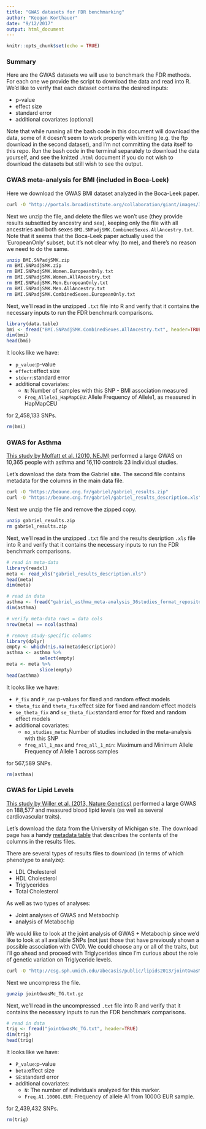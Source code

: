 ```yaml
---
title: "GWAS datasets for FDR benchmarking"
author: "Keegan Korthauer"
date: "9/12/2017"
output: html_document
---
```


```r
knitr::opts_chunk$set(echo = TRUE)
```

### Summary

Here are the GWAS datasets we will use to benchmark the FDR methods. For each one
we provide the script to download the data and read into R. We'd like to verify 
that each dataset contains the desired inputs:

- p-value
- effect size
- standard error
- additional covariates (optional)

Note that while running all the bash code in this document will download the data, 
some of it doesn't seem to work properly with knitting (e.g. the ftp download 
in the second dataset), and I'm not committing 
the data itself to this repo. Run the bash code in the terminal separately to 
download the data yourself, and see the knitted `.html` document if you do not 
wish to download the datasets but still wish to see the output.

### GWAS meta-analysis for BMI (included in Boca-Leek)

Here we download the GWAS BMI dataset analyzed in the Boca-Leek paper. 

```bash
curl -O "http://portals.broadinstitute.org/collaboration/giant/images/3/3a/BMI.SNPadjSMK.zip"
```

Next we unzip the file, and delete the files we won't use (they provide results
subsetted by ancestry and sex), keeping only the file with all ancestries and
both sexes `BMI.SNPadjSMK.CombinedSexes.AllAncestry.txt`. Note that it seems that
the Boca-Leek paper actually used the 'EuropeanOnly' subset, but it's not clear
why (to me), and there's no reason we need to do the same.

```bash
unzip BMI.SNPadjSMK.zip
rm BMI.SNPadjSMK.zip
rm BMI.SNPadjSMK.Women.EuropeanOnly.txt
rm BMI.SNPadjSMK.Women.AllAncestry.txt
rm BMI.SNPadjSMK.Men.EuropeanOnly.txt
rm BMI.SNPadjSMK.Men.AllAncestry.txt
rm BMI.SNPadjSMK.CombinedSexes.EuropeanOnly.txt
```

Next, we'll read in the unzipped `.txt` file into R and verify that it contains
the necessary inputs to run the FDR benchmark comparisons.

```r
library(data.table)
bmi <- fread("BMI.SNPadjSMK.CombinedSexes.AllAncestry.txt", header=TRUE)
dim(bmi)
head(bmi)
```

It looks like we have:

- `p_value`:p-value
- `effect`:effect size
- `stderr`:standard error
- additional covariates: 
    - `N`: Number of samples with this SNP - BMI association measured
    - `Freq_Allele1_HapMapCEU`: Allele Frequency of Allele1, as measured in HapMapCEU
 
for 2,458,133 SNPs.

```r
rm(bmi)
```

### GWAS for Asthma

[This study by Moffatt et al. (2010, NEJM)](http://www.nejm.org/doi/full/10.1056/NEJMoa0906312?query=TOC) performed a large
GWAS on  10,365 people with asthma and 16,110 controls 23 individual studies. 

Let's download the data from the Gabriel site. The second file contains metadata
for the columns in the main data file.

```bash
curl -O "https://beaune.cng.fr/gabriel/gabriel_results.zip"
curl -O "https://beaune.cng.fr/gabriel/gabriel_results_description.xls"
```

Next we unzip the file and remove the zipped copy.

```bash
unzip gabriel_results.zip
rm gabriel_results.zip
```

Next, we'll read in the unzipped `.txt` file and the results desription `.xls` 
file into R and verify that it contains
the necessary inputs to run the FDR benchmark comparisons.

```r
# read in meta-data
library(readxl)
meta <- read_xls("gabriel_results_description.xls")
head(meta)
dim(meta)

# read in data
asthma <- fread("gabriel_asthma_meta-analysis_36studies_format_repository_NEJM.txt", header=TRUE)
dim(asthma)

# verify meta-data rows = data cols
nrow(meta) == ncol(asthma)

# remove study-specific columns
library(dplyr)
empty <- which(!is.na(meta$description))
asthma <- asthma %>%
            select(empty)
meta <- meta %>% 
            slice(empty)
head(asthma)
```

It looks like we have:

- `P_fix` and `P_ran`:p-values for fixed and random effect models
- `theta_fix` and `theta_fix`:effect size for fixed and random effect models
- `se_theta_fix` and `se_theta_fix`:standard error for fixed and random effect models
- additional covariates: 
    - `no_studies_meta`: Number of studies included in the meta-analysis with this SNP
    - `freq_all_1_max` and `freq_all_1_min`: Maximum and Minimum Allele Frequency of Allele 1 across samples
 
for 567,589 SNPs.

```r
rm(asthma)
```

### GWAS for Lipid Levels

[This study by Willer et al. (2013, Nature Genetics)](http://www.nature.com/ng/journal/v45/n11/full/ng.2797.html) performed a large
GWAS on 188,577 and measured blood lipid levels (as well as several cardiovascular traits).

Let's download the data from the University of Michigan site. The download page 
has a handy [metadata table](http://csg.sph.umich.edu//abecasis/public/lipids2013/)
that describes the contents of the columns in the results files. 

There are several types of results files to download (in terms of which phenotype to analyze):

- LDL Cholesterol
- HDL Cholesterol
- Triglycerides
- Total Cholesterol

As well as two types of analyses: 

- Joint analyses of GWAS and Metabochip
- analysis of Metabochip

We would like to look at the joint analysis of GWAS + Metabochip since we'd like 
to look at all available SNPs (not just those that have previously shown a possible
association with CVD). We could choose any or all of the traits, but I'll go ahead
and proceed with Triglycerides since I'm curious about the role of genetic variation 
on Triglyceride levels.

```bash
curl -O "http://csg.sph.umich.edu/abecasis/public/lipids2013/jointGwasMc_TG.txt.gz"
```

Next we uncompress the file.

```bash
gunzip jointGwasMc_TG.txt.gz 
```

Next, we'll read in the uncompressed `.txt` file into R and verify that it contains
the necessary inputs to run the FDR benchmark comparisons.

```r
# read in data
trig <- fread("jointGwasMc_TG.txt", header=TRUE)
dim(trig)
head(trig)
```

It looks like we have:

- `P_value`:p-value
- `beta`:effect size
- `SE`:standard error
- additional covariates: 
    - `N`: The number of individuals analyzed for this marker.
    - `Freq.A1.1000G.EUR`: Frequency of allele A1 from 1000G EUR sample.
 
for 2,439,432 SNPs.

```r
rm(trig)
```
